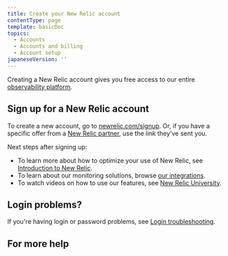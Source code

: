 ```yaml
---
title: Create your New Relic account
contentType: page
template: basicDoc
topics:
  - Accounts
  - Accounts and billing
  - Account setup
japaneseVersion: ''
---
```


Creating a New Relic account gives you free access to our entire [observability platform](https://newrelic.com/platform).

## Sign up for a New Relic account

To create a new account, go to [newrelic.com/signup](http://newrelic.com/signup). Or, if you have a specific offer from a [New Relic partner](/docs/accounts-partnerships/partnerships/partner-based-installation/log-install-new-relic-partners), use the link they've sent you.

Next steps after signing up:

* To learn more about how to optimize your use of New Relic, see [Introduction to New Relic](https://docs.newrelic.com/docs/using-new-relic/welcome-new-relic/get-started/introduction-new-relic#get-started-now).
* To learn about our monitoring solutions, browse [our integrations](https://newrelic.com/integrations).
* To watch videos on how to use our features, see [New Relic University](https://learn.newrelic.com/).

## Login problems?

If you're having login or password problems, see [Login troubleshooting](/docs/accounts/install-new-relic/account-setup/troubleshoot-password-email-address-login-problems).

## For more help
